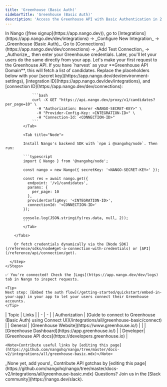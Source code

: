 ```yaml
---
title: 'Greenhouse (Basic Auth)'
sidebarTitle: 'Greenhouse (Basic Auth)'
description: 'Access the Greenhouse API with Basic Authentication in 2 minutes 💨'
---
```



<StatusWidget service="greenhhouse" />

<Tabs>
  <Tab title="🚀 Quickstart">
    <Steps>
      <Step title="Create an integration">
        In Nango ([free signup](https://app.nango.dev)), go to [Integrations](https://app.nango.dev/dev/integrations) -> _Configure New Integration_ -> _Greenhouse (Basic Auth)_.
      </Step>
      <Step title="Authorize Greenhouse">
        Go to [Connections](https://app.nango.dev/dev/connections) -> _Add Test Connection_ -> _Authorize_, then enter your Greenhouse credentials. Later, you'll let your users do the same directly from your app.
      </Step>
      <Step title="Call the Greenhouse API">
        Let's make your first request to the Greenhouse API. If you have `harvest` as your **Greenhouse API Domain**, this will fetch a list of candidates. Replace the placeholders below with your [secret key](https://app.nango.dev/dev/environment-settings), [integration ID](https://app.nango.dev/dev/integrations), and [connection ID](https://app.nango.dev/dev/connections):
        <Tabs>
            <Tab title="cURL">

                ```bash
                curl -X GET "https://api.nango.dev/proxy/v1/candidates?per_page=10" \
                  -H "Authorization: Bearer <NANGO-SECRET-KEY>" \
                  -H "Provider-Config-Key: <INTEGRATION-ID>" \
                  -H "Connection-Id: <CONNECTION-ID>"
                ```
            </Tab>

            <Tab title="Node">

            Install Nango's backend SDK with `npm i @nangohq/node`. Then run:

            ```typescript
            import { Nango } from '@nangohq/node';

            const nango = new Nango({ secretKey: '<NANGO-SECRET-KEY>' });

            const res = await nango.get({
              endpoint: '/v1/candidates',
              params: {
                per_page: 10
              },
              providerConfigKey: '<INTEGRATION-ID>',
              connectionId: '<CONNECTION-ID>'
            });

            console.log(JSON.stringify(res.data, null, 2));
            ```
            </Tab>

        </Tabs>

        Or fetch credentials dynamically via the [Node SDK](/reference/sdks/node#get-a-connection-with-credentials) or [API](/reference/api/connection/get).

      </Step>
    </Steps>

    ✅ You're connected! Check the [Logs](https://app.nango.dev/dev/logs) tab in Nango to inspect requests.

    <Tip>
    Next step: [Embed the auth flow](/getting-started/quickstart/embed-in-your-app) in your app to let your users connect their Greenhouse accounts.
    </Tip>
  </Tab>
  <Tab title="🔗 Useful links">
    | Topic | Links |
    | - | - |
    | Authorization | [Guide to connect to Greenhouse (Basic Auth) using Connect UI](/integrations/all/greenhouse-basic/connect) |
    | General | [Greenhouse Website](https://www.greenhouse.io/) |
    | | [Greenhouse Dashboard](https://app.greenhouse.io/) |
    | Developer| [Greenhouse API docs](https://developers.greenhouse.io) |

    <Note>Contribute useful links by [editing this page](https://github.com/nangohq/nango/tree/master/docs-v2/integrations/all/greenhouse-basic.mdx)</Note>
  </Tab>
  <Tab title="🚨 API gotchas">
      _None yet, add yours!_
    <Note>Contribute API gotchas by [editing this page](https://github.com/nangohq/nango/tree/master/docs-v2/integrations/all/greenhouse-basic.mdx)</Note>
  </Tab>
</Tabs>

<Info>
    Questions? Join us in the [Slack community](https://nango.dev/slack).
</Info>
